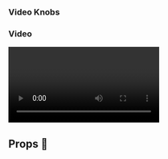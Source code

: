 
<Meta title="Atoms/Video" component={VideoVanilla} />


### Video Knobs
<Preview>
  <Story name="Video Knobs">
    <VideoVanilla {...vanillaDefaultConfig}>
      <Video.track {...vanillaDefaultConfig.trackdefaultdata} />
    </VideoVanilla>
  </Story>
</Preview>

### Video
<Preview>
  <Story name="Default Video">
<Video {...defaultConfig}>
      {defaultConfig.trackdata.map(caption => (
        <Video.track
          src={caption.src}
          default={caption.isDefault}
          kind="subtitles"
          srcLang={caption.srcLang}
          label={caption.label}
          key={caption.id}
        />
      ))}
    </Video>
  </Story>
</Preview>


## Props 🔧

<Props of={VideoVanilla} />
